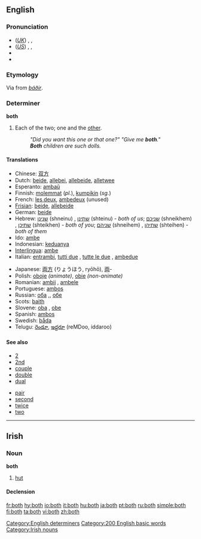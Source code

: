 ==English==

{{rank|thing|set|told|197|both|having|look|heard}}

===Pronunciation===
*(''[[Received Pronunciation|UK]]'') {{AHD|bōth}}, {{IPA|/bəʊθ/}}, {{SAMPA|/b@UT/}}
*(''[[General American|US]]'') {{AHD|bōth}}, {{IPA|/boʊθ/}}, {{SAMPA|/boUT/}}
*{{audio|en-us-both.ogg|Audio (US)}}
*{{rhymes|əʊθ}}

===Etymology===
Via {{ME.}} from {{ON.}} ''[[báðir]]''.

===Determiner===
'''both'''

# Each of the two; one and the [[other]].
#: ''"Did you want this one or that one?" "Give me '''both'''."''
#: '''''Both''' children are such dolls.''

====Translations====
{{trans-top|both}}
*Chinese: [[双方]]
*Dutch: [[beide]], [[allebei]], [[allebeide]], [[alletwee]]
*Esperanto: [[ambaŭ]]
*Finnish: [[molemmat]] (''pl.''), [[kumpikin]] (''sg.'')
*French: [[les deux]], [[ambedeux]] (unused)
*[[Frisian]]: [[beide]], [[allebeide]]
*German: [[beide]]
*Hebrew: [[שנינו]] (shneinu) {{mpl}}, [[שתינו]] (shteinu) {{fpl}} - ''both of us''; [[שניכם]] (shneikhem) {{mpl}}, [[שתיכן]] (shteikhen) {{fpl}} - ''both of you''; [[שניהם]] (shneihem) {{mpl}}, [[שתיהן]] (shteihen) {{fpl}} - ''both of them'' 
*Ido: [[ambe]]
*Indonesian: [[dua|keduanya]]
*[[Interlingua]]: [[ambe]]
*Italian: [[entrambi]], [[tutti due]] {{m}}, [[tutte le due]] {{f}}, [[ambedue]]
{{trans-mid}}
*Japanese: [[両方]] (りょうほう, ryōhō), [[両]]-
*Polish: [[oboje]] {{m}} ''(animate)'', [[obie]] {{m}} {{f}} {{n}} ''(non-animate)''
*Romanian: [[ambii]] {{m}}, [[ambele]] {{f}}
*Portuguese: [[ambos]]
*Russian: [[оба]] {{m}},{{n}}, [[обе]] {{f}}
*Scots: [[baith]]
*Slovene: [[oba]] {{m}}, [[obe]] {{f}}
*Spanish: [[ambos]]
*Swedish: [[båda]]
*Telugu: [[రెండూ]], [[ఇద్దరూ]] (reMDoo, iddaroo)
{{trans-bottom}}

====See also====
{{top2}}
*[[2]]
*[[2nd]]
*[[couple]]
*[[double]]
*[[dual]]
{{mid2}}
*[[pair]]
*[[second]]
*[[twice]]
*[[two]]
{{bottom2}}

[[Category:English determiners]]
[[Category:200 English basic words]]

----

==Irish==

===Noun===
'''both''' {{f}}

# [[hut]]

====Declension====
{{ga noun f3|b|oth|otha|othanna}}

[[Category:Irish nouns]]

[[fr:both]]
[[hy:both]]
[[io:both]]
[[it:both]]
[[hu:both]]
[[ja:both]]
[[pt:both]]
[[ru:both]]
[[simple:both]]
[[fi:both]]
[[ta:both]]
[[vi:both]]
[[zh:both]]